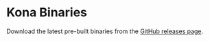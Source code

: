 # Kona Binaries

Download the latest pre-built binaries from the [GitHub releases page](https://github.com/op-rs/kona/releases).
